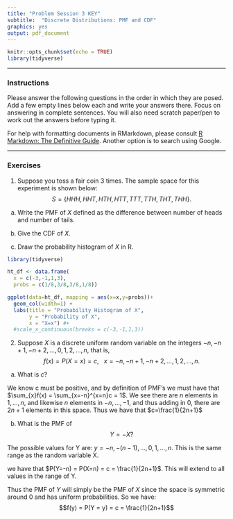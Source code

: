 ```yaml
---
title: "Problem Session 3 KEY"
subtitle:  "Discrete Distributions: PMF and CDF"
graphics: yes
output: pdf_document
---
```


```r
knitr::opts_chunk$set(echo = TRUE)
library(tidyverse)
```
* * * 
### Instructions

Please answer the following questions in the order in which they are posed. Add a few empty lines below each and write your answers there. Focus on answering in complete sentences. You will also need scratch paper/pen to work out the answers before typing it.

For help with formatting documents in RMarkdown, please consult [R Markdown: The Definitive Guide](https://bookdown.org/yihui/rmarkdown/). Another option is to search using Google. 

* * *

### Exercises 
	 
1. Suppose you toss a fair coin 3 times. The sample space for this experiment is shown below:
$$S = \{ HHH, HHT, HTH, HTT, TTT,TTH, THT, THH \}.$$

a. Write the PMF of $X$ defined as the difference between number of heads and number of tails.

\begin{tabular}{|c|c|c|c|c|} \hline
$x$ & -3 & -1 & 1 & 3 \\ \hline
$f(x)$ & 1/8 & 3/8 & 3/8 & 1/8 \\ \hline
\end{tabular}

b. Give the CDF of $X$.

\begin{align*} 
F(x) &= P(X\leq x) \\ 
&= \left \{ 
\begin{array}{cc}
                0 &\text{ if }  x < -3 \\ \\
      \frac{1}{8} &\text{ if } -3 \leq x < -1 \\ \\
      \frac{4}{8} &\text{ if } -1 \leq x < 1 \\ \\
      \frac{7}{8} &\text{ if } 1 \leq x < 3 \\ \\
                1 &\text{ if } x \geq 3
\end{array} \right.
\end{align*}

c. Draw the probability histogram of $X$ in R.

```r
library(tidyverse)

ht_df <- data.frame(
  x = c(-3,-1,1,3),
  probs = c(1/8,3/8,3/8,1/8))

ggplot(data=ht_df, mapping = aes(x=x,y=probs))+
  geom_col(width=1) + 
  labs(title = "Probability Histogram of X",
       y = "Probability of X",
       x = "X=x") #+
  #scale_x_continuous(breaks = c(-3,-1,1,3))
```

2. Suppose $X$ is a discrete uniform random variable on the integers $-n, -n + 1, -n +2, \dots, 0, 1, 2,\dots, n$, that is, 
$$f(x) = P(X = x) = c, \ \ \ x = -n, -n+1, -n+2, \dots, 1,2,\dots,n.$$

a. What is $c$?

We know c must be positive, and by definition of PMF's we must have that $\sum_{x}f(x) = \sum_{x=-n}^{x=n}c = 1$. We see there are $n$ elements in $1, \dots, n$, and likewise $n$ elements in $-n,\dots,-1$, and thus adding in 0, there are $2n+1$ elements in this space. Thus we have that $c=\frac{1}{2n+1}$

b. What is the PMF of  $$Y = -X? $$

The possible values for Y are: $y = -n, -(n-1), \dots, 0, 1, \dots, n$. This is the same range as the random variable X. 

we have that $P(Y=-n) = P(X=n) = c = \frac{1}{2n+1}$. This will extend to all values in the range of Y. 

Thus the PMF of $Y$ will simply be the PMF of $X$ since the space is symmetric around 0 and has uniform probabilities. So we have:
$$f(y) = P(Y = y) = c = \frac{1}{2n+1}$$  
	  
